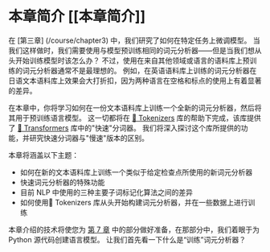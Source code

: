 # 本章简介 [[本章简介]]

<CourseFloatingBanner
    chapter={6}
    classNames="absolute z-10 right-0 top-0"
/>

在 [第三章] (/course/chapter3) 中，我们研究了如何在特定任务上微调模型。 当我们这样做时，我们需要使用与模型预训练相同的词元分析器——但是当我们想从头开始训练模型时该怎么办？ 不过，使用在来自其他领域或语言的语料库上预训练的词元分析器通常不是最理想的。 例如，在英语语料库上训练的词元分析器在日语文本语料库上效果会大打折扣，因为两种语言在空格和标点的使用上有着显著的差异。

在本章中，你将学习如何在一份文本语料库上训练一个全新的词元分析器，然后将其用于预训练语言模型。 这一切都将在 [🤗 Tokenizers](https://github.com/huggingface/tokenizers) 库的帮助下完成，该库提供了 [🤗 Transformers](https://github.com/huggingface/transformers) 库中的"快速"分词器。 我们将深入探讨这个库所提供的功能，并研究快速分词器与"慢速"版本的区别。

本章将涵盖以下主题：

* 如何在新的文本语料库上训练一个类似于给定检查点所使用的新词元分析器
* 快速词元分析器的特殊功能
* 目前 NLP 中使用的三种主要子词标记化算法之间的差异
* 如何使用🤗 Tokenizers 库从头开始构建词元分析器，并在一些数据上进行训练

本章介绍的技术将使您为 [第 7 章](/course/chapter7/6) 中的部分做好准备，在那部分中，我们着眼于为 Python 源代码创建语言模型。 让我们首先看一下什么是“训练”词元分析器？